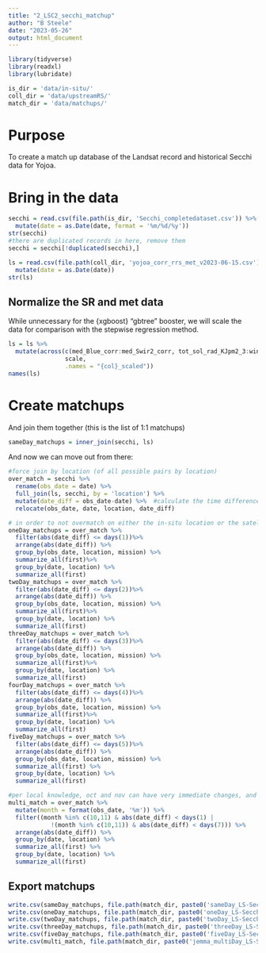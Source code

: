 ```yaml
---
title: "2_LSC2_secchi_matchup"
author: "B Steele"
date: "2023-05-26"
output: html_document
---
```


```r
library(tidyverse)
library(readxl)
library(lubridate)

is_dir = 'data/in-situ/'
coll_dir = 'data/upstreamRS/'
match_dir = 'data/matchups/'

```

# Purpose

To create a match up database of the Landsat record and historical Secchi data for Yojoa.

# Bring in the data

```r
secchi = read.csv(file.path(is_dir, 'Secchi_completedataset.csv')) %>% 
  mutate(date = as.Date(date, format = '%m/%d/%y')) 
str(secchi)
#there are duplicated records in here, remove them
secchi = secchi[!duplicated(secchi),]

ls = read.csv(file.path(coll_dir, 'yojoa_corr_rrs_met_v2023-06-15.csv')) %>% 
  mutate(date = as.Date(date)) 
str(ls)
```

## Normalize the SR and met data

While unnecessary for the {xgboost} "gbtree" booster, we will scale the data for comparison with the stepwise regression method.

```r
ls = ls %>% 
  mutate(across(c(med_Blue_corr:med_Swir2_corr, tot_sol_rad_KJpm2_3:wind_speed_mps_prev),
                scale, 
                .names = "{col}_scaled")) 
names(ls)

```

# Create matchups

And join them together (this is the list of 1:1 matchups)

```r
sameDay_matchups = inner_join(secchi, ls)
```

And now we can move out from there:

```r
#force join by location (of all possible pairs by location)
over_match = secchi %>% 
  rename(obs_date = date) %>% 
  full_join(ls, secchi, by = 'location') %>% 
  mutate(date_diff = obs_date-date) %>%  #calculate the time difference
  relocate(obs_date, date, location, date_diff)

# in order to not overmatch on either the in-situ location or the satellite (we want distinct, closest matches for each of these) we need to iteratively summarize to the closest match per satellite per observation data and location, then limit only one satelite image per location and flyover date
oneDay_matchups = over_match %>% 
  filter(abs(date_diff) <= days(1))%>% 
  arrange(abs(date_diff)) %>% 
  group_by(obs_date, location, mission) %>% 
  summarize_all(first)%>% 
  group_by(date, location) %>% 
  summarize_all(first)
twoDay_matchups = over_match %>% 
  filter(abs(date_diff) <= days(2))%>% 
  arrange(abs(date_diff)) %>% 
  group_by(obs_date, location, mission) %>% 
  summarize_all(first)%>% 
  group_by(date, location) %>% 
  summarize_all(first)
threeDay_matchups = over_match %>% 
  filter(abs(date_diff) <= days(3))%>% 
  arrange(abs(date_diff)) %>% 
  group_by(obs_date, location, mission) %>% 
  summarize_all(first)%>% 
  group_by(date, location) %>% 
  summarize_all(first)
fourDay_matchups = over_match %>% 
  filter(abs(date_diff) <= days(4))%>% 
  arrange(abs(date_diff)) %>% 
  group_by(obs_date, location, mission) %>% 
  summarize_all(first)%>% 
  group_by(date, location) %>% 
  summarize_all(first)
fiveDay_matchups = over_match %>% 
  filter(abs(date_diff) <= days(5))%>% 
  arrange(abs(date_diff)) %>% 
  group_by(obs_date, location, mission) %>% 
  summarize_all(first) %>% 
  group_by(date, location) %>% 
  summarize_all(first)

#per local knowledge, oct and nov can have very immediate changes, and things are pretty stable otherwise.
multi_match = over_match %>% 
  mutate(month = format(obs_date, '%m')) %>% 
  filter((month %in% c(10,11) & abs(date_diff) < days(1) |
            !(month %in% c(10,11)) & abs(date_diff) < days(7))) %>% 
  arrange(abs(date_diff)) %>% 
  group_by(date, location) %>% 
  summarize_all(first) %>% 
  group_by(date, location) %>% 
  summarize_all(first)
```

## Export matchups

```r
write.csv(sameDay_matchups, file.path(match_dir, paste0('sameDay_LS-Secchi_matchups_n', nrow(sameDay_matchups), '.csv')), row.names = F)
write.csv(oneDay_matchups, file.path(match_dir, paste0('oneDay_LS-Secchi_matchups_n', nrow(oneDay_matchups), '.csv')), row.names = F)
write.csv(twoDay_matchups, file.path(match_dir, paste0('twoDay_LS-Secchi_matchups_n', nrow(twoDay_matchups), '.csv')), row.names = F)
write.csv(threeDay_matchups, file.path(match_dir, paste0('threeDay_LS-Secchi_matchups_n', nrow(threeDay_matchups), '.csv')), row.names = F)
write.csv(fiveDay_matchups, file.path(match_dir, paste0('fiveDay_LS-Secchi_matchups_n', nrow(fiveDay_matchups), '.csv')), row.names = F)
write.csv(multi_match, file.path(match_dir, paste0('jemma_multiDay_LS-Secchi_matchups_n', nrow(multi_match), '.csv')), row.names = F)
```
